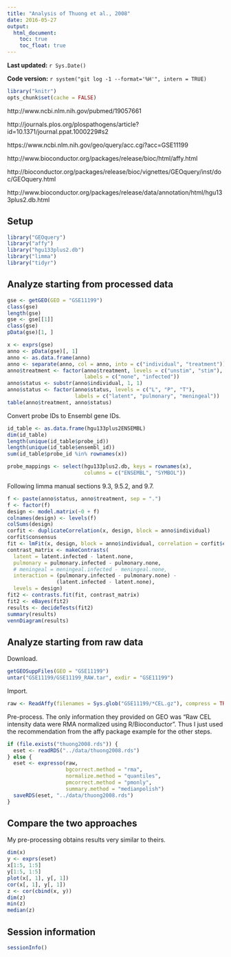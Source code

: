 ```yaml
---
title: "Analysis of Thuong et al., 2008"
date: 2016-05-27
output:
  html_document:
    toc: true
    toc_float: true
---
```


**Last updated:** `r Sys.Date()`

**Code version:** `r system("git log -1 --format='%H'", intern = TRUE)`

```r
library("knitr")
opts_chunk$set(cache = FALSE)
```

http://www.ncbi.nlm.nih.gov/pubmed/19057661

http://journals.plos.org/plospathogens/article?id=10.1371/journal.ppat.1000229#s2

https://www.ncbi.nlm.nih.gov/geo/query/acc.cgi?acc=GSE11199

http://www.bioconductor.org/packages/release/bioc/html/affy.html

http://bioconductor.org/packages/release/bioc/vignettes/GEOquery/inst/doc/GEOquery.html

http://www.bioconductor.org/packages/release/data/annotation/html/hgu133plus2.db.html

## Setup

```r
library("GEOquery")
library("affy")
library("hgu133plus2.db")
library("limma")
library("tidyr")
```

## Analyze starting from processed data


```r
gse <- getGEO(GEO = "GSE11199")
class(gse)
length(gse)
gse <- gse[[1]]
class(gse)
pData(gse)[1, ]
```

```r
x <- exprs(gse)
anno <- pData(gse)[, 1]
anno <- as.data.frame(anno)
anno <- separate(anno, col = anno, into = c("individual", "treatment"))
anno$treatment <- factor(anno$treatment, levels = c("unstim", "stim"),
                         labels = c("none", "infected"))
anno$status <- substr(anno$individual, 1, 1)
anno$status <- factor(anno$status, levels = c("L", "P", "T"),
                      labels = c("latent", "pulmonary", "meningeal"))
table(anno$treatment, anno$status)
```

Convert probe IDs to Ensembl gene IDs.

```r
id_table <- as.data.frame(hgu133plus2ENSEMBL)
dim(id_table)
length(unique(id_table$probe_id))
length(unique(id_table$ensembl_id))
sum(id_table$probe_id %in% rownames(x))
```

```r
probe_mappings <- select(hgu133plus2.db, keys = rownames(x),
                         columns = c("ENSEMBL", "SYMBOL"))
```


Following limma manual sections 9.3, 9.5.2, and 9.7.

```r
f <- paste(anno$status, anno$treatment, sep = ".")
f <- factor(f)
design <- model.matrix(~0 + f)
colnames(design) <- levels(f)
colSums(design)
corfit <- duplicateCorrelation(x, design, block = anno$individual)
corfit$consensus
fit <- lmFit(x, design, block = anno$individual, correlation = corfit$consensus)
contrast_matrix <- makeContrasts(
  latent = latent.infected - latent.none,
  pulmonary = pulmonary.infected - pulmonary.none,
  # meningeal = meningeal.infected - meningeal.none,
  interaction = (pulmonary.infected - pulmonary.none) -
                (latent.infected - latent.none),
  levels = design)
fit2 <- contrasts.fit(fit, contrast_matrix)
fit2 <- eBayes(fit2)
results <- decideTests(fit2)
summary(results)
vennDiagram(results)
```

## Analyze starting from raw data

Download.

```r
getGEOSuppFiles(GEO = "GSE11199")
untar("GSE11199/GSE11199_RAW.tar", exdir = "GSE11199")
```

Import.

```r
raw <- ReadAffy(filenames = Sys.glob("GSE11199/*CEL.gz"), compress = TRUE)
```

Pre-process.
The only information they provided on GEO was "Raw CEL intensity data were RMA normalized using R/Bioconductor".
Thus I just used the recommendation from the affy package example for the other steps.

```r
if (file.exists("thuong2008.rds")) {
  eset <- readRDS("../data/thuong2008.rds")
} else {
  eset <- expresso(raw,
                   bgcorrect.method = "rma",
                   normalize.method = "quantiles",
                   pmcorrect.method = "pmonly",
                   summary.method = "medianpolish")
  saveRDS(eset, "../data/thuong2008.rds")
}
```

## Compare the two approaches

My pre-processing obtains results very similar to theirs.

```r
dim(x)
y <- exprs(eset)
x[1:5, 1:5]
y[1:5, 1:5]
plot(x[, 1], y[, 1])
cor(x[, 1], y[, 1])
z <- cor(cbind(x, y))
dim(z)
min(z)
median(z)
```

## Session information

```r
sessionInfo()
```
